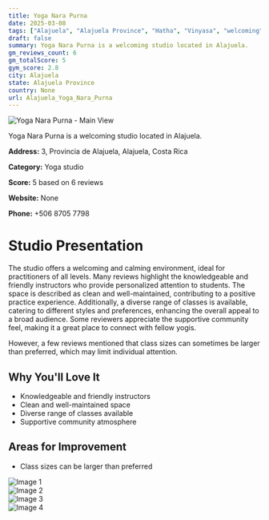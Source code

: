 ```yaml
---
title: Yoga Nara Purna
date: 2025-03-08
tags: ["Alajuela", "Alajuela Province", "Hatha", "Vinyasa", "welcoming", "calming", "Alajuela"]  
draft: false
summary: Yoga Nara Purna is a welcoming studio located in Alajuela.
gm_reviews_count: 6
gm_totalScore: 5
gym_score: 2.8
city: Alajuela
state: Alajuela Province
country: None
url: Alajuela_Yoga_Nara_Purna
---
```


<div className="aspect-[16/9] relative my-8">
  <img 
    src="https://lh5.googleusercontent.com/p/AF1QipO-TStF8lpzhodTF6iJHzvnJ75e13qYYwPw90p1=w1920-h1080-k-no"
    alt="Yoga Nara Purna - Main View"
    className="object-cover absolute inset-0 w-full h-full rounded-lg"
  />
</div>

Yoga Nara Purna is a welcoming studio located in Alajuela.

**Address:** 3, Provincia de Alajuela, Alajuela, Costa Rica

**Category:** Yoga studio

**Score:** 5 based on 6 reviews

**Website:** None

**Phone:** +506 8705 7798

# Studio Presentation

The studio offers a welcoming and calming environment, ideal for practitioners of all levels. Many reviews highlight the knowledgeable and friendly instructors who provide personalized attention to students. The space is described as clean and well-maintained, contributing to a positive practice experience. Additionally, a diverse range of classes is available, catering to different styles and preferences, enhancing the overall appeal to a broad audience. Some reviewers appreciate the supportive community feel, making it a great place to connect with fellow yogis.

However, a few reviews mentioned that class sizes can sometimes be larger than preferred, which may limit individual attention.

## Why You'll Love It

- Knowledgeable and friendly instructors
- Clean and well-maintained space
- Diverse range of classes available
- Supportive community atmosphere

## Areas for Improvement

- Class sizes can be larger than preferred

<div className="grid grid-cols-1 xl:grid-cols-2 gap-4 my-8">
<div className="aspect-[4/3] relative"><img src="https://lh5.googleusercontent.com/p/AF1QipNr7ldGjt-LorW8Wq97hql0qNa82qXtzTTC-Fl1=w1920-h1080-k-no" alt="Image 1" className="object-cover absolute inset-0 w-full h-full rounded-lg" /></div>
<div className="aspect-[4/3] relative"><img src="https://lh5.googleusercontent.com/p/AF1QipNlS1uLdEZufy9X4QjFPJ7VAradNvXEWkjJDwe0=w1920-h1080-k-no" alt="Image 2" className="object-cover absolute inset-0 w-full h-full rounded-lg" /></div>
<div className="aspect-[4/3] relative"><img src="https://lh5.googleusercontent.com/p/AF1QipMsFgKYu0m-PGr7Tx5O9VHER8gwpD-s1wEc4Tao=w1920-h1080-k-no" alt="Image 3" className="object-cover absolute inset-0 w-full h-full rounded-lg" /></div>
<div className="aspect-[4/3] relative"><img src="https://lh5.googleusercontent.com/p/AF1QipOS_71Q0IiEcYTzf_izEseB0UuQ6pgrbGUsbuvt=w1920-h1080-k-no" alt="Image 4" className="object-cover absolute inset-0 w-full h-full rounded-lg" /></div>
</div>